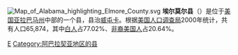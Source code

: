 [[File:Map_of_Alabama_highlighting_Elmore_County.svg|right]]
'''埃尔莫尔县'''（{{lang-en|Elmore County}}）是位于[[美国|美国]][[亚拉巴马州|亚拉巴马州]]中部的一个县，县治[[威屯卡_(阿拉巴马州)|威屯卡]]。根据[[美国人口调查局|美国人口调查局]]2000年统计，共有人口65,874，其中[[白人|白人]]占77.02%、[[非裔美国人|非裔美国人]]占20.64%。

{{埃爾莫爾縣 (阿拉巴馬州)}}
{{Alabama}}
{{Alabama-stub}}

[[Category:亞拉巴馬州行政區劃|E]]
[[Category:阿巴拉契亚地区的县|Category:阿巴拉契亚地区的县]]